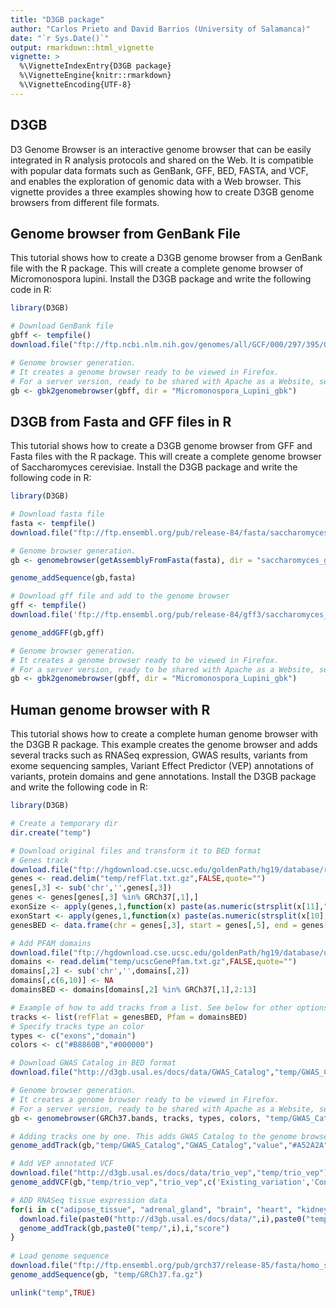 ---
title: "D3GB package"
author: "Carlos Prieto and David Barrios (University of Salamanca)"
date: "`r Sys.Date()`"
output: rmarkdown::html_vignette
vignette: >
  %\VignetteIndexEntry{D3GB package}
  %\VignetteEngine{knitr::rmarkdown}
  %\VignetteEncoding{UTF-8}
---
## <a id="def">D3GB</a>
D3 Genome Browser is an interactive genome browser that can be easily integrated in R analysis protocols and shared on the Web. It is compatible with popular data formats such as GenBank, GFF, BED, FASTA, and VCF, and enables the exploration of genomic data with a Web browser.
This vignette provides a three examples showing how to create D3GB genome browsers from different file formats. 

## <a id="def">Genome browser from GenBank File</a>
This tutorial shows how to create a D3GB genome browser from a GenBank file with the R package. This will create a complete genome browser of Micromonospora lupini. Install the D3GB package and write the following code in R:


```{r echo=TRUE, message=FALSE, warning=FALSE}
library(D3GB)

# Download GenBank file
gbff <- tempfile()
download.file("ftp://ftp.ncbi.nlm.nih.gov/genomes/all/GCF/000/297/395/GCF_000297395.2_ASM29739v2/GCF_000297395.2_ASM29739v2_genomic.gbff.gz",gbff)

# Genome browser generation.
# It creates a genome browser ready to be viewed in Firefox.
# For a server version, ready to be shared with Apache as a Website, set the parameter server=True
gb <- gbk2genomebrowser(gbff, dir = "Micromonospora_Lupini_gbk")
```

## <a id="def">D3GB from Fasta and GFF files in R</a>
This tutorial shows how to create a D3GB genome browser from GFF and Fasta files with the R package. This will create a complete genome browser of Saccharomyces cerevisiae. Install the D3GB package and write the following code in R:


```{r echo=TRUE, message=FALSE, warning=FALSE, eval=FALSE}
library(D3GB)

# Download fasta file
fasta <- tempfile()
download.file("ftp://ftp.ensembl.org/pub/release-84/fasta/saccharomyces_cerevisiae/dna/Saccharomyces_cerevisiae.R64-1-1.dna.toplevel.fa.gz",fasta)

# Genome browser generation.
gb <- genomebrowser(getAssemblyFromFasta(fasta), dir = "saccharomyces_genomebrowser")

genome_addSequence(gb,fasta)

# Download gff file and add to the genome browser
gff <- tempfile()
download.file('ftp://ftp.ensembl.org/pub/release-84/gff3/saccharomyces_cerevisiae/Saccharomyces_cerevisiae.R64-1-1.84.gff3.gz',gff)

genome_addGFF(gb,gff)

# Genome browser generation.
# It creates a genome browser ready to be viewed in Firefox.
# For a server version, ready to be shared with Apache as a Website, set the parameter server=True
gb <- gbk2genomebrowser(gbff, dir = "Micromonospora_Lupini_gbk")
```

## <a id="def">Human genome browser with R</a>
This tutorial shows how to create a complete human genome browser with the D3GB R package. This example creates the genome browser and adds several tracks such as RNASeq expression, GWAS results, variants from exome sequencing samples, Variant Effect Predictor (VEP) annotations of variants, protein domains and gene annotations. Install the D3GB package and write the following code in R:


```{r echo=TRUE, message=FALSE, warning=FALSE, eval=FALSE}
library(D3GB)

# Create a temporary dir
dir.create("temp")

# Download original files and transform it to BED format
# Genes track
download.file("ftp://hgdownload.cse.ucsc.edu/goldenPath/hg19/database/refFlat.txt.gz","temp/refFlat.txt.gz")
genes <- read.delim("temp/refFlat.txt.gz",FALSE,quote="")
genes[,3] <- sub('chr','',genes[,3])
genes <- genes[genes[,3] %in% GRCh37[,1],]
exonSize <- apply(genes,1,function(x) paste(as.numeric(strsplit(x[11],",")[[1]])-as.numeric(strsplit(x[10],",")[[1]]),collapse=","))
exonStart <- apply(genes,1,function(x) paste(as.numeric(strsplit(x[10],",")[[1]])-as.numeric(x[5]),collapse=","))
genesBED <- data.frame(chr = genes[,3], start = genes[,5], end = genes[,6], name = genes[,1], score = genes[,2], strand = genes[,4], thickStart = genes[,7], thickEnd = genes[,8], itemRGB = NA, blockCount = genes[,9], blockSize = exonSize, blockStarts = exonStart)

# Add PFAM domains
download.file("ftp://hgdownload.cse.ucsc.edu/goldenPath/hg19/database/ucscGenePfam.txt.gz","temp/ucscGenePfam.txt.gz")
domains <- read.delim("temp/ucscGenePfam.txt.gz",FALSE,quote="")
domains[,2] <- sub('chr','',domains[,2])
domains[,c(6,10)] <- NA
domainsBED <- domains[domains[,2] %in% GRCh37[,1],2:13]

# Example of how to add tracks from a list. See below for other options
tracks <- list(refFlat = genesBED, Pfam = domainsBED)
# Specify tracks type an color
types <- c("exons","domain")
colors <- c("#B8860B","#000000")

# Download GWAS Catalog in BED format
download.file("http://d3gb.usal.es/docs/data/GWAS_Catalog","temp/GWAS_Catalog")

# Genome browser generation.
# It creates a genome browser ready to be viewed in Firefox.
# For a server version, ready to be shared with Apache as a Website, set the parameter server=True
gb <- genomebrowser(GRCh37.bands, tracks, types, colors, "temp/GWAS_Catalog", dir = "HumanGenomeBrowser")

# Adding tracks one by one. This adds GWAS Catalog to the genome browser
genome_addTrack(gb,"temp/GWAS_Catalog","GWAS_Catalog","value","#A52A2A",c(0,100))

# Add VEP annotated VCF
download.file("http://d3gb.usal.es/docs/data/trio_vep","temp/trio_vep")
genome_addVCF(gb,"temp/trio_vep","trio_vep",c('Existing_variation','Consequence','IMPACT','GMAF'))

# ADD RNASeq tissue expression data
for(i in c("adipose_tissue", "adrenal_gland", "brain", "heart", "kidney", "liver", "lung", "ovary", "pancreas", "sigmoid_colon", "small_intestine", "spleen", "testis")){
  download.file(paste0("http://d3gb.usal.es/docs/data/",i),paste0("temp/",i))
  genome_addTrack(gb,paste0("temp/",i),i,"score")
}
  
# Load genome sequence
download.file("ftp://ftp.ensembl.org/pub/grch37/release-85/fasta/homo_sapiens/dna/Homo_sapiens.GRCh37.dna.primary_assembly.fa.gz","temp/GRCh37.fa.gz")
genome_addSequence(gb, "temp/GRCh37.fa.gz")

unlink("temp",TRUE)
```

